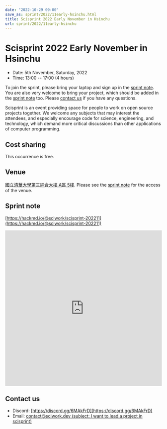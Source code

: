 ```yaml
---
date: "2022-10-29 09:00"
save_as: sprint/2022/11early-hsinchu.html
title: Scisprint 2022 Early November in Hsinchu
url: sprint/2022/11early-hsinchu
---
```


# Scisprint 2022 Early November in Hsinchu

- Date: 5th November, Saturday, 2022
- Time: 13:00 \-- 17:00 (4 hours)

To join the sprint, please bring your laptop and sign up in the [sprint
note](#sprint-note). You are also very welcome to bring your project,
which should be added in the [sprint note](#sprint-note) too. Please
[contact us](#contact-us) if you have any questions.

Scisprint is an event providing space for people to work on open source
projects together. We welcome any subjects that may interest the
attendees, and especially encourage code for science, engineering, and
technology, which demand more critical discussions than other
applications of computer programming.

## Cost sharing

This occurrence is free.

## Venue

[國立清華大學第三綜合大樓 A區
5樓](https://goo.gl/maps/EH2wWtkLQ8qLWd669). Please see the [sprint
note](#sprint-note) for the access of the venue.

<Map src="https://www.google.com/maps/embed?pb=!1m18!1m12!1m3!1d28976.98152829823!2d120.96353258312313!3d24.79125198152699!2m3!1f0!2f0!3f0!3m2!1i1024!2i768!4f13.1!3m3!1m2!1s0x3468360c81cfffe3%3A0xd7d529328f01b825!2z5ZyL56uL5riF6I-v5aSn5a2456ys5LiJ57ac5ZCI5aSn5qiT!5e0!3m2!1szh-TW!2stw!4v1662888048158!5m2!1szh-TW!2stw" />

## Sprint note

[https://hackmd.io/@sciwork/scisprint-202211](https://hackmd.io/@sciwork/scisprint-202211)

<iframe
  width="100%"
  height="500"
  src="https://hackmd.io/@sciwork/scisprint-202211"
  frameBorder="0"
></iframe>

## Contact us

- Discord: [https://discord.gg/6MAkFrD](https://discord.gg/6MAkFrD)
- Email: [contact@sciwork.dev (subject: I want to lead a project in
  scisprint)](mailto:contact@sciwork.dev?subject=[sciwork]%20I%20want%20to%20lead%20a%20project%20in%20scisprint)

